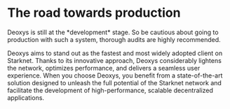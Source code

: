 
# The road towards production

<Callout type="warning" emoji="🏗">
  Deoxys is still at the *development* stage. So be cautious about going to production with such a system, thorough audits are highly recommended.
</Callout>

Deoxys aims to stand out as the fastest and most widely adopted client on Starknet. Thanks to its innovative approach, Deoxys considerably lightens the network, optimizes performance, and delivers a seamless user experience. When you choose Deoxys, you benefit from a state-of-the-art solution designed to unleash the full potential of the Starknet network and facilitate the development of high-performance, scalable decentralized applications.

